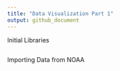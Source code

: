 ```yaml
---
title: "Data Visualization Part 1"
output: github_document
---
```


Initial Libraries
```r

```


Importing Data from NOAA